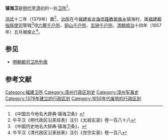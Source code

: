 '''镇海卫'''是[[明代|明代]]至[[清朝|清]]初的一处[[卫所|卫所]]<ref>《中国古今地名大辞典·镇海卫条》</ref>。

[[洪武|洪武]]十二年（1379年）置<ref>牛平汉《明代政区沿革综表》注引《太祖实录》卷一百八十八</ref>，[[治所|治所]]在今[[福建省|福建省]][[龙海市|龙海市]][[隆教畲族乡|隆教畲族乡]]镇海村，属[[福建都指挥使司|福建都指挥使司]]管辖<ref>《中国历史地名大辞典·镇海卫条》，</ref>领[[六鳌千户所|六鳌千户所]]、[[铜山千户所|铜山千户所]]、[[玄钟千户所|玄钟千户所]]。[[清朝|清朝]][[顺治|顺治]]十四年（1657年）五月被废止<ref>牛平汉《清代政区沿革综表》注引《世宗实录》卷一百八</ref>。

==参见==
*[[明朝都司卫所列表|明朝都司卫所列表]]

==参考文献==
{{Reflist}}

{{明代福建都指挥使司}}
{{福建行政区划小作品}}
[[Category:福建卫所|Category:福建卫所]]
[[Category:漳州行政区划史|Category:漳州行政区划史]]
[[Category:漳州军事史|Category:漳州军事史]]
[[Category:1379年建立的行政区划|Category:1379年建立的行政区划]]
[[Category:1650年代废除的行政区划|Category:1650年代废除的行政区划]]